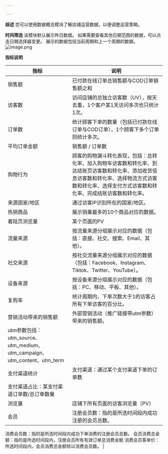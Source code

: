 ```yaml
---

---
```

**综述**
您可以使用数据概览模块了解店铺运营数据，以便调整运营策略。

**时间筛选**
该模块默认展示昨日数据。
如果需要查看其他日期范围的数据，可以点击日期选择器变更。
展示的数据包括当前周期和上一个周期的数据。
![image.png](https://cdn.nlark.com/yuque/0/2022/png/12603161/1665221994542-fd28797b-8391-4153-803c-e5b6abddd1d3.png#clientId=u85272347-5663-4&errorMessage=unknown%20error&from=paste&height=345&id=u751e5e39&name=image.png&originHeight=431&originWidth=478&originalType=binary&ratio=1&rotation=0&showTitle=false&size=15014&status=error&style=none&taskId=u22dc0bd7-d357-44b4-aad6-21d05136001&title=&width=382.4)

**指标说明**

| 指标 | 说明 |
| --- | --- |
| 销售额 | 已付款在线订单总销售额与COD订单销售额之和 |
| 访客数 | 访问店铺的总独立访客数（UV），按天去重，1个客户某1天访问多次也只统计1次。 |
| 订单数 | 统计顾客下单的数量（包括已付款在线订单与COD订单），1个顾客下多个订单则统计多次。 |
| 平均订单金额 | 销售额 / 订单数 |
| 购物行为 | 顾客的购物漏斗转化表现，包括：总转化率、加入购物车访客数和转化率、到达结账页访客数和转化率、添加收货信息访客数和转化率、选择物流方式访客数和转化率、选择支付方式访客数和转化率、完成结账访客数和转化率。 |
| 来源国家/地区 | 通过访客IP识别所在的国家/地区。 |
| 热销商品 | 展示销量最多的10个商品对应的数据。 |
| 着陆页浏览量 | 某个页面的PV |
| 流量来源 |   按流量来源分组展示对应的数据（包括：直接、社交、搜索、Email、其他）。 |
| 社交来源 | 按社交流量来源分组展示对应的数据（包括：Facebook、Instagram、Tiktok、Twitter、YouTube）。 |
| 设备来源 | 按设备来源分组展示对应的数据（包括：PC、移动、平板、其他）。 |
| 复购率 | 统计周期内，下单次数大于1的访客占所有下单访客的百分比。 |
| 营销活动带来的销售额  | 外部营销活动（推广链接带utm参数）带来的销售额。
utm参数包括：utm_source、utm_medium、utm_campaign、utm_content、utm_term |
| 支付渠道统计 | 支付渠道：通过某个支付渠道下单的订单数
支付渠道占比：某支付渠道订单数/总订单数量 |
| 浏览量 | 店铺下所有页面的访客浏览量（PV） |
| 会员 | 注册会员数：指的是所选时间段内成功注册的会员总数。


消费会员数：指的是所选时间段内成功下单消费的注册会员总数。
会员消费总金额：指的是所选时间段内，注册会员所有有效订单总消费金额
消费会员客单价：所选时间段内，会员消费总金额除以消费会员数。 |